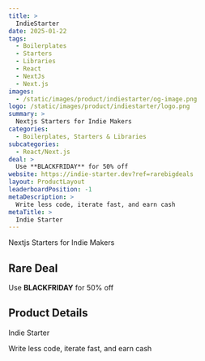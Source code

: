 ```yaml
---
title: >
  IndieStarter
date: 2025-01-22
tags:
  - Boilerplates
  - Starters
  - Libraries
  - React
  - NextJs
  - Next.js
images:
  - /static/images/product/indiestarter/og-image.png
logo: /static/images/product/indiestarter/logo.png
summary: >
  Nextjs Starters for Indie Makers
categories:
  - Boilerplates, Starters & Libraries
subcategories:
  - React/Next.js
deal: >
  Use **BLACKFRIDAY** for 50% off
website: https://indie-starter.dev?ref=rarebigdeals
layout: ProductLayout
leaderboardPosition: -1
metaDescription: >
  Write less code, iterate fast, and earn cash
metaTitle: >
  Indie Starter
---
```

Nextjs Starters for Indie Makers

## Rare Deal

Use **BLACKFRIDAY** for 50% off

## Product Details

Indie Starter

Write less code, iterate fast, and earn cash
